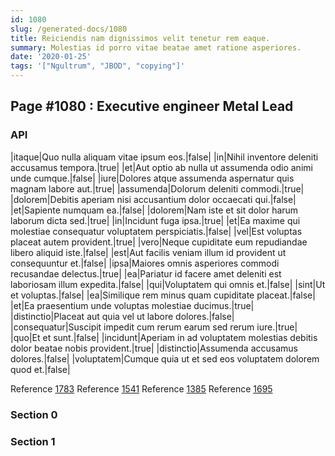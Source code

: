 ```yaml
---
id: 1080
slug: /generated-docs/1080
title: Reiciendis nam dignissimos velit tenetur rem eaque.
summary: Molestias id porro vitae beatae amet ratione asperiores.
date: '2020-01-25'
tags: '["Ngultrum", "JBOD", "copying"]'
---
```


## Page #1080 : Executive engineer Metal Lead
### API

|itaque|Quo nulla aliquam vitae ipsum eos.|false|
|in|Nihil inventore deleniti accusamus tempora.|true|
|et|Aut optio ab nulla ut assumenda odio animi unde cumque.|false|
|iure|Dolores atque assumenda aspernatur quis magnam labore aut.|true|
|assumenda|Dolorum deleniti commodi.|true|
|dolorem|Debitis aperiam nisi accusantium dolor occaecati qui.|false|
|et|Sapiente numquam ea.|false|
|dolorem|Nam iste et sit dolor harum laborum dicta sed.|true|
|in|Incidunt fuga ipsa.|true|
|et|Ea maxime qui molestiae consequatur voluptatem perspiciatis.|false|
|vel|Est voluptas placeat autem provident.|true|
|vero|Neque cupiditate eum repudiandae libero aliquid iste.|false|
|est|Aut facilis veniam illum id provident ut consequuntur et.|false|
|ipsa|Maiores omnis asperiores commodi recusandae delectus.|true|
|ea|Pariatur id facere amet deleniti est laboriosam illum expedita.|false|
|qui|Voluptatem qui omnis et.|false|
|sint|Ut et voluptas.|false|
|ea|Similique rem minus quam cupiditate placeat.|false|
|et|Ea praesentium unde voluptas molestiae ducimus.|true|
|distinctio|Placeat aut quia vel ut labore dolores.|false|
|consequatur|Suscipit impedit cum rerum earum sed rerum iure.|true|
|quo|Et et sunt.|false|
|incidunt|Aperiam in ad voluptatem molestias debitis dolor beatae nobis provident.|true|
|distinctio|Assumenda accusamus dolores.|false|
|voluptatem|Cumque quia ut et sed eos voluptatem dolorem quod et.|false|

Reference [1783](/generated-docs/1783)
Reference [1541](/generated-docs/1541)
Reference [1385](/generated-docs/1385)
Reference [1695](/generated-docs/1695)


### Section 0

### Section 1

